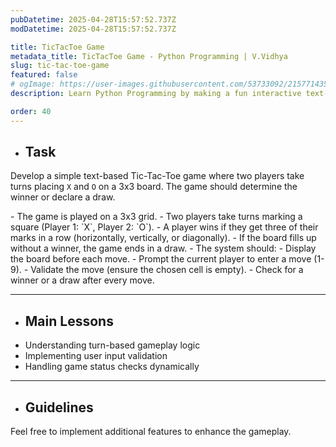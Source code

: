 ```yaml
---
pubDatetime: 2025-04-28T15:57:52.737Z
modDatetime: 2025-04-28T15:57:52.737Z

title: TicTacToe Game
metadata_title: TicTacToe Game - Python Programming | V.Vidhya
slug: tic-tac-toe-game
featured: false
# ogImage: https://user-images.githubusercontent.com/53733092/215771435-25408246-2309-4f8b-a781-1f3d93bdf0ec.png
description: Learn Python Programming by making a fun interactive text-based TicTacToe game.

order: 40
---
```



- ## Task

Develop a simple text-based Tic-Tac-Toe game where two players take turns placing `X` and `O` on a 3x3 board. The game should determine the winner or declare a draw.

<CollapsibleSection title="Instructions">
- The game is played on a 3x3 grid.
- Two players take turns marking a square (Player 1: `X`, Player 2: `O`).
- A player wins if they get three of their marks in a row (horizontally, vertically, or diagonally).
- If the board fills up without a winner, the game ends in a draw.
- The system should: 
    - Display the board before each move. 
    - Prompt the current player to enter a move (1-9). 
    - Validate the move (ensure the chosen cell is empty). 
    - Check for a winner or a draw after every move.
</CollapsibleSection>

---

- ## Main Lessons

<ul class="list-[circle]">
    <li>Understanding turn-based gameplay logic</li>
    <li>Implementing user input validation</li>
    <li>Handling game status checks dynamically</li>
</ul>

---

- ## Guidelines

Feel free to implement additional features to enhance the gameplay.
